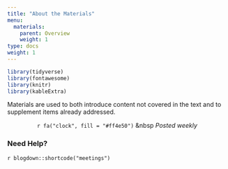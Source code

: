 ```yaml
---
title: "About the Materials"
menu:
  materials:
    parent: Overview
    weight: 1
type: docs
weight: 1
---
```


```r
library(tidyverse)
library(fontawesome)
library(knitr)
library(kableExtra)
```


Materials are used to both introduce content not covered in the text and to supplement items already addressed. 

<center>
`r fa("clock", fill = "#ff4e50")` &nbsp <i>Posted weekly</i> 
</center>


### Need Help?

`r blogdown::shortcode("meetings")`